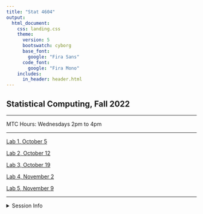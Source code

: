 ```yaml
---
title: "Stat 4604"
output:
  html_document:
    css: landing.css
    theme:
      version: 5
      bootswatch: cyborg
      base_font:
        google: "Fira Sans"
      code_font:
        google: "Fira Mono"
    includes:
      in_header: header.html
---
```


## Statistical Computing, Fall 2022

***

MTC Hours: Wednesdays 2pm to 4pm

***

[Lab 1, October 5](./Lab-1/)

[Lab 2, October 12](./Lab-2/)

[Lab 3, October 19](./Lab-3/)

[Lab 4, November 2](./Lab-4/)

[Lab 5, November 9](./Lab-5/)

***

<details><summary>Session Info</summary>

```r
library(sessioninfo)
# save the session info as an object
pkg_sesh <- session_info(pkgs = "attached")

# get the quarto version
quarto_version <- system("quarto --version", intern = TRUE)

# inject the quarto info
pkg_sesh$platform$quarto <- paste(
  system("quarto --version", intern = TRUE), 
  "@", 
  quarto::quarto_path()
  )

# print it out
pkg_sesh
```

*Code obtained from: https://themockup.blog/posts/2022-04-18-session-info/*

</details>
